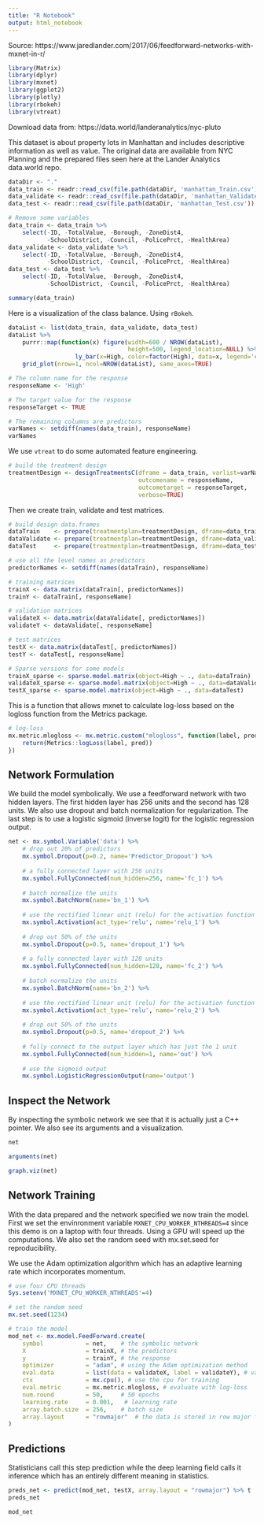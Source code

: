 ```yaml
---
title: "R Notebook"
output: html_notebook
---
```


Source: https://www.jaredlander.com/2017/06/feedforward-networks-with-mxnet-in-r/

```r
library(Matrix)
library(dplyr)
library(mxnet)
library(ggplot2)
library(plotly)
library(rbokeh)
library(vtreat)
```

Download data from: https://data.world/landeranalytics/nyc-pluto

This dataset is about property lots in Manhattan and includes descriptive information as well as value. The original data are available from NYC Planning and the prepared files seen here at the Lander Analytics data.world repo.

```r
dataDir <- "."
data_train <- readr::read_csv(file.path(dataDir, 'manhattan_Train.csv'))
data_validate <- readr::read_csv(file.path(dataDir, 'manhattan_Validate.csv'))
data_test <- readr::read_csv(file.path(dataDir, 'manhattan_Test.csv'))
```

```r
# Remove some variables
data_train <- data_train %>% 
    select(-ID, -TotalValue, -Borough, -ZoneDist4, 
           -SchoolDistrict, -Council, -PolicePrct, -HealthArea)
data_validate <- data_validate %>% 
    select(-ID, -TotalValue, -Borough, -ZoneDist4, 
           -SchoolDistrict, -Council, -PolicePrct, -HealthArea)
data_test <- data_test %>% 
    select(-ID, -TotalValue, -Borough, -ZoneDist4, 
           -SchoolDistrict, -Council, -PolicePrct, -HealthArea)
```

```r
summary(data_train)
```


Here is a visualization of the class balance. Using `rBokeh`.

```r
dataList <- list(data_train, data_validate, data_test)
dataList %>% 
    purrr::map(function(x) figure(width=600 / NROW(dataList), 
                                  height=500, legend_location=NULL) %>% 
                   ly_bar(x=High, color=factor(High), data=x, legend='code')) %>% 
    grid_plot(nrow=1, ncol=NROW(dataList), same_axes=TRUE)
```

```r
# The column name for the response
responseName <- 'High'

# The target value for the response
responseTarget <- TRUE

# The remaining columns are predictors
varNames <- setdiff(names(data_train), responseName)
varNames
```


We use `vtreat` to do some automated feature engineering.

```r

# build the treatment design
treatmentDesign <- designTreatmentsC(dframe = data_train, varlist=varNames, 
                                     outcomename = responseName, 
                                     outcometarget = responseTarget, 
                                     verbose=TRUE)
```


Then we create train, validate and test matrices.

```r
# build design data.frames
dataTrain    <- prepare(treatmentplan=treatmentDesign, dframe=data_train)
dataValidate <- prepare(treatmentplan=treatmentDesign, dframe=data_validate)
dataTest     <- prepare(treatmentplan=treatmentDesign, dframe=data_test)

# use all the level names as predictors
predictorNames <- setdiff(names(dataTrain), responseName)

# training matrices
trainX <- data.matrix(dataTrain[, predictorNames])
trainY <- dataTrain[, responseName]

# validation matrices
validateX <- data.matrix(dataValidate[, predictorNames])
validateY <- dataValidate[, responseName]

# test matrices
testX <- data.matrix(dataTest[, predictorNames])
testY <- dataTest[, responseName]

# Sparse versions for some models
trainX_sparse <- sparse.model.matrix(object=High ~ ., data=dataTrain)
validateX_sparse <- sparse.model.matrix(object=High ~ ., data=dataValidate)
testX_sparse <- sparse.model.matrix(object=High ~ ., data=dataTest)
```

This is a function that allows mxnet to calculate log-loss based on the logloss function from the Metrics package.

```r
# log-loss
mx.metric.mlogloss <- mx.metric.custom("mlogloss", function(label, pred){
    return(Metrics::logLoss(label, pred))
})
```


## Network Formulation
We build the model symbolically. We use a feedforward network with two hidden layers. The first hidden layer has 256 units and the second has 128 units. We also use dropout and batch normalization for regularization. The last step is to use a logistic sigmoid (inverse logit) for the logistic regression output.

```r
net <- mx.symbol.Variable('data') %>%
    # drop out 20% of predictors
    mx.symbol.Dropout(p=0.2, name='Predictor_Dropout') %>%
    
    # a fully connected layer with 256 units
    mx.symbol.FullyConnected(num_hidden=256, name='fc_1') %>%
    
    # batch normalize the units
    mx.symbol.BatchNorm(name='bn_1') %>%
    
    # use the rectified linear unit (relu) for the activation function
    mx.symbol.Activation(act_type='relu', name='relu_1') %>%
    
    # drop out 50% of the units
    mx.symbol.Dropout(p=0.5, name='dropout_1') %>%
    
    # a fully connected layer with 128 units
    mx.symbol.FullyConnected(num_hidden=128, name='fc_2') %>%
    
    # batch normalize the units
    mx.symbol.BatchNorm(name='bn_2') %>%
    
    # use the rectified linear unit (relu) for the activation function
    mx.symbol.Activation(act_type='relu', name='relu_2') %>%
    
    # drop out 50% of the units
    mx.symbol.Dropout(p=0.5, name='dropout_2') %>%
    
    # fully connect to the output layer which has just the 1 unit
    mx.symbol.FullyConnected(num_hidden=1, name='out') %>%
    
    # use the sigmoid output
    mx.symbol.LogisticRegressionOutput(name='output')
```

## Inspect the Network
By inspecting the symbolic network we see that it is actually just a C++ pointer. We also see its arguments and a visualization.

```r
net
```

```r
arguments(net)
```


```r
graph.viz(net)
```


## Network Training
With the data prepared and the network specified we now train the model. First we set the envinronment variable `MXNET_CPU_WORKER_NTHREADS=4` since this demo is on a laptop with four threads. Using a GPU will speed up the computations. We also set the random seed with mx.set.seed for reproducibility.

We use the Adam optimization algorithm which has an adaptive learning rate which incorporates momentum.

```r
# use four CPU threads
Sys.setenv('MXNET_CPU_WORKER_NTHREADS'=4)

# set the random seed
mx.set.seed(1234)

# train the model
mod_net <- mx.model.FeedForward.create(
    symbol            = net,    # the symbolic network
    X                 = trainX, # the predictors
    y                 = trainY, # the response
    optimizer         = "adam", # using the Adam optimization method
    eval.data         = list(data = validateX, label = validateY), # validation data
    ctx               = mx.cpu(), # use the cpu for training
    eval.metric       = mx.metric.mlogloss, # evaluate with log-loss
    num.round         = 50,     # 50 epochs
    learning.rate     = 0.001,   # learning rate
    array.batch.size  = 256,    # batch size
    array.layout      = "rowmajor"  # the data is stored in row major format
)
```

## Predictions
Statisticians call this step prediction while the deep learning field calls it inference which has an entirely different meaning in statistics.

```r
preds_net <- predict(mod_net, testX, array.layout = "rowmajor") %>% t
preds_net
```

```r
mod_net
```

